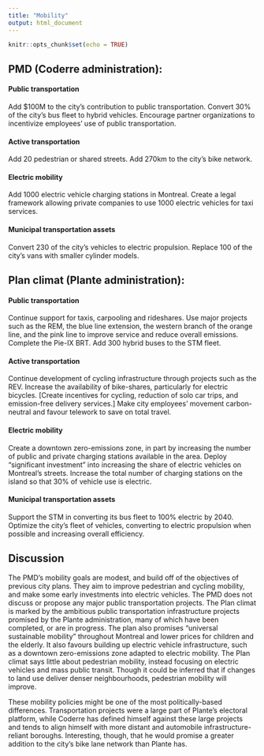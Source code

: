 ```yaml
---
title: "Mobility"
output: html_document
---
```


```r
knitr::opts_chunk$set(echo = TRUE)
```


## PMD (Coderre administration): 


#### Public transportation

Add $100M to the city’s contribution to public transportation. Convert 30% of the city’s bus fleet to hybrid vehicles. Encourage partner organizations to incentivize employees’ use of public transportation.

#### Active transportation

Add 20 pedestrian or shared streets. Add 270km to the city’s bike network.

#### Electric mobility

Add 1000 electric vehicle charging stations in Montreal. Create a legal framework allowing private companies to use 1000 electric vehicles for taxi services.

#### Municipal transportation assets

Convert 230 of the city’s vehicles to electric propulsion. Replace 100 of the city’s vans with smaller cylinder models.
 

## Plan climat (Plante administration): 


#### Public transportation

Continue support for taxis, carpooling and rideshares. Use major projects such as the REM, the blue line extension, the western branch of the orange line, and the pink line to improve service and reduce overall emissions. Complete the Pie-IX BRT. Add 300 hybrid buses to the STM fleet.

#### Active transportation

Continue development of cycling infrastructure through projects such as the REV. Increase the availability of bike-shares, particularly for electric bicycles. [Create incentives for cycling, reduction of solo car trips, and emission-free delivery services.] Make city employees’ movement carbon-neutral and favour telework to save on total travel.

#### Electric mobility

Create a downtown zero-emissions zone, in part by increasing the number of public and private charging stations available in the area. Deploy “significant investment” into increasing the share of electric vehicles on Montreal’s streets. Increase the total number of charging stations on the island so that 30% of vehicle use is electric.

#### Municipal transportation assets

Support the STM in converting its bus fleet to 100% electric by 2040. Optimize the city’s fleet of vehicles, converting to electric propulsion when possible and increasing overall efficiency.


## Discussion

The PMD’s mobility goals are modest, and build off of the objectives of previous city plans. They aim to improve pedestrian and cycling mobility, and make some early investments into electric vehicles. The PMD does not discuss or propose any major public transportation projects. The Plan climat is marked by the ambitious public transportation infrastructure projects promised by the Plante administration, many of which have been completed, or are in progress. The plan also promises “universal sustainable mobility” throughout Montreal and lower prices for children and the elderly. It also favours building up electric vehicle infrastructure, such as a downtown zero-emissions zone adapted to electric mobility. The Plan climat says little about pedestrian mobility, instead focusing on electric vehicles and mass public transit. Though it could be inferred that if changes to land use deliver denser neighbourhoods, pedestrian mobility will improve.

These mobility policies might be one of the most politically-based differences. Transportation projects were a large part of Plante’s electoral platform, while Coderre has defined himself against these large projects and tends to align himself with more distant and automobile infrastructure-reliant boroughs. Interesting, though, that he would promise a greater addition to the city’s bike lane network than Plante has. 
